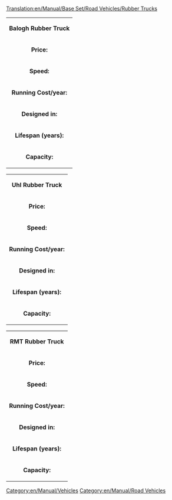 [[Translation:en/Manual/Base Set/Road Vehicles/Rubber Trucks]]
[[Category:en/Manual/Vehicles]][[Category:en/Manual/Road Vehicles]]
{|
| colspan=2 align=center| '''Balogh Rubber Truck'''
|-
| '''Price:'''|| £4,797 ($9,594) 
|-
| '''Speed:''' || 30 mph (48 km/h)
|-
| '''Running Cost/year:'''||£421 ($842)
|-
| '''Designed in:'''||1936
|-
| '''Lifespan (years):'''||15
|-
| '''Capacity:'''||17,000 litres of rubber
|}

{|
| colspan=2 align=center| '''Uhl Rubber Truck'''
|-
| '''Price:'''|| £6,027 ($12,054) 
|-
| '''Speed:''' || 55 mph (88 km/h)
|-
| '''Running Cost/year:'''||£787 ($1,574)
|-
| '''Designed in:'''||1977
|-
| '''Lifespan (years):'''||15
|-
| '''Capacity:'''||19,000 litres of rubber
|}

{|
| colspan=2 align=center| '''RMT Rubber Truck'''
|-
| '''Price:'''|| £6,437 ($12,874) 
|-
| '''Speed:''' || 70 mph (112 km/h)
|-
| '''Running Cost/year:'''||£1,125 ($2,250)
|-
| '''Designed in:'''||2011
|-
| '''Lifespan (years):'''||15
|-
| '''Capacity:'''||22,000 litres of rubber
|}